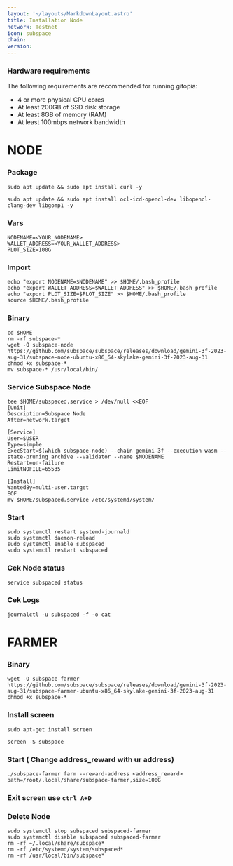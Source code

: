 ```yaml
---
layout: '~/layouts/MarkdownLayout.astro'
title: Installation Node
network: Testnet
icon: subspace
chain: 
version: 
---
```


### Hardware requirements

The following requirements are recommended for running gitopia:

- 4 or more physical CPU cores
- At least 200GB of SSD disk storage
- At least 8GB of memory (RAM)
- At least 100mbps network bandwidth

# NODE
### Package
```
sudo apt update && sudo apt install curl -y
```
```
sudo apt update && sudo apt install ocl-icd-opencl-dev libopencl-clang-dev libgomp1 -y
```
### Vars
```
NODENAME=<YOUR_NODENAME>
WALLET_ADDRESS=<YOUR_WALLET_ADDRESS>
PLOT_SIZE=100G
```
### Import
```
echo "export NODENAME=$NODENAME" >> $HOME/.bash_profile
echo "export WALLET_ADDRESS=$WALLET_ADDRESS" >> $HOME/.bash_profile
echo "export PLOT_SIZE=$PLOT_SIZE" >> $HOME/.bash_profile
source $HOME/.bash_profile
```
### Binary
```
cd $HOME
rm -rf subspace-*
wget -O subspace-node https://github.com/subspace/subspace/releases/download/gemini-3f-2023-aug-31/subspace-node-ubuntu-x86_64-skylake-gemini-3f-2023-aug-31
chmod +x subspace-*
mv subspace-* /usr/local/bin/
```

### Service Subspace Node
 ```
tee $HOME/subspaced.service > /dev/null <<EOF
[Unit]
Description=Subspace Node
After=network.target

[Service]
User=$USER
Type=simple
ExecStart=$(which subspace-node) --chain gemini-3f --execution wasm --state-pruning archive --validator --name $NODENAME
Restart=on-failure
LimitNOFILE=65535

[Install]
WantedBy=multi-user.target
EOF
mv $HOME/subspaced.service /etc/systemd/system/
```

### Start
```
sudo systemctl restart systemd-journald
sudo systemctl daemon-reload
sudo systemctl enable subspaced
sudo systemctl restart subspaced
```
### Cek Node status
```
service subspaced status
```
### Cek Logs
```
journalctl -u subspaced -f -o cat
```
# FARMER

### Binary
```
wget -O subspace-farmer https://github.com/subspace/subspace/releases/download/gemini-3f-2023-aug-31/subspace-farmer-ubuntu-x86_64-skylake-gemini-3f-2023-aug-31
chmod +x subspace-*
```
### Install screen
```
sudo apt-get install screen
```
```
screen -S subspace
```
### Start ( Change address_reward with ur address)
```
./subspace-farmer farm --reward-address <address_reward> path=/root/.local/share/subspace-farmer,size=100G
```
### Exit screen use `ctrl A+D `

### Delete Node
```
sudo systemctl stop subspaced subspaced-farmer
sudo systemctl disable subspaced subspaced-farmer
rm -rf ~/.local/share/subspace*
rm -rf /etc/systemd/system/subspaced*
rm -rf /usr/local/bin/subspace*
```

